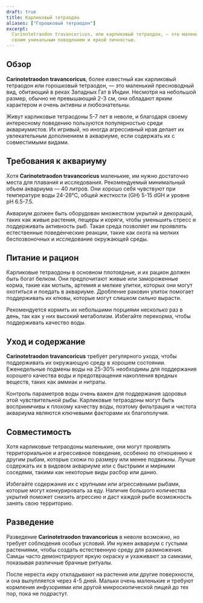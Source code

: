```yaml
---
draft: true
title: Карликовый тетраодон
aliases: ["Горошковый тетраодон"]
excerpt:
  Carinotetraodon travancoricus, или карликовый тетраодон, — это маленькая, но активная пресноводная рыба, известная
  своим уникальным поведением и яркой личностью.
---
```


## Обзор

**Carinotetraodon travancoricus**, более известный как карликовый тетраодон или горошковый тетраодон, — это маленький
пресноводный вид, обитающий в реках Западных Гат в Индии. Несмотря на небольшой размер, обычно не превышающий 2-3 см,
они обладают ярким характером и очень активны и любознательны.

Живут карликовые тетраодоны 5-7 лет в неволе, и благодаря своему интересному поведению пользуются популярностью среди
аквариумистов. Их игривый, но иногда агрессивный нрав делает их увлекательным дополнением в аквариуме, если содержать их
с совместимыми видами.

## Требования к аквариуму

Хотя **Carinotetraodon travancoricus** маленькие, им нужно достаточно места для плавания и исследования. Рекомендуемый
минимальный объем аквариума — 40 литров. Они хорошо себя чувствуют при температуре воды 24-28°C, общей жесткости (GH)
5-15 dGH и уровне pH 6.5-7.5.

Аквариум должен быть оборудован множеством укрытий и декораций, таких как живые растения, пещеры и коряги, чтобы
уменьшить стресс и поддерживать активность рыб. Такая среда позволяет им проявлять естественные поведенческие реакции,
такие как охота на мелких беспозвоночных и исследование окружающей среды.

## Питание и рацион

Карликовые тетраодоны в основном плотоядные, и их рацион должен быть богат белком. Они предпочитают живые или
замороженные корма, такие как мотыль, артемия и мелкие улитки, которых они могут охотиться и поедать в аквариуме.
Дробление раковин улиток помогает поддерживать их клювы, которые могут слишком сильно вырасти.

Рекомендуется кормить их небольшими порциями несколько раз в день, так как у них высокий метаболизм. Избегайте
перекорма, чтобы поддерживать качество воды.

## Уход и содержание

**Carinotetraodon travancoricus** требует регулярного ухода, чтобы поддерживать их окружающую среду в хорошем состоянии.
Еженедельные подмены воды на 25-30% необходимы для поддержания хорошего качества воды и предотвращения накопления
вредных веществ, таких как аммиак и нитраты.

Контроль параметров воды очень важен для поддержания здоровья этой чувствительной рыбы. Карликовые тетраодоны могут быть
восприимчивы к плохому качеству воды, поэтому фильтрация и чистота аквариума являются ключевыми факторами их
благополучия.

## Совместимость

Хотя карликовые тетраодоны маленькие, они могут проявлять территориальное и агрессивное поведение, особенно по отношению
к другим рыбам, которые схожи по размеру или менее подвижны. Лучше содержать их в видовом аквариуме или с быстрыми и
мирными соседями, такими как некоторые виды расбор или данио.

Избегайте содержания их с крупными или агрессивными рыбами, которые могут конкурировать за еду. Наличие большого
количества укрытий поможет снизить агрессию и даст каждой рыбе возможность занять свою территорию.

## Разведение

Разведение **Carinotetraodon travancoricus** в неволе возможно, но требует соблюдения особых условий. Им нужен аквариум
с густыми растениями, чтобы создать естественную среду для размножения. Самцы часто демонстрируют яркую окраску и
ухаживают за самками, показывая различные брачные ритуалы.

После нереста икру откладывают на растения или другие поверхности, и она вылупляется через 4-5 дней. Мальки очень
маленькие и требуют кормления инфузориями или другой микроскопической пищей до тех пор, пока не подрастут.
